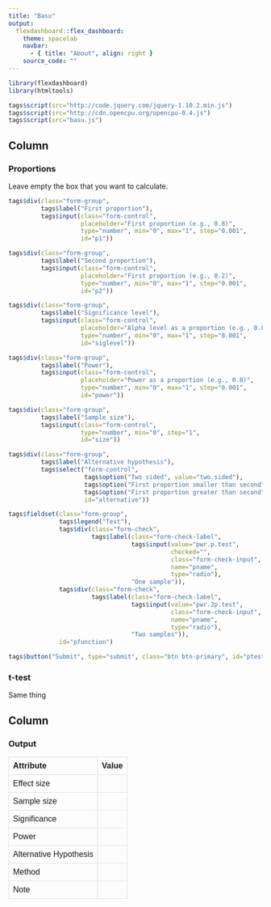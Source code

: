 ```yaml
---
title: "Basu"
output: 
  flexdashboard::flex_dashboard:
    theme: spacelab
    navbar:
      - { title: "About", align: right }
    source_code: ""
---
```


```r
library(flexdashboard)
library(htmltools)

tags$script(src="http://code.jquery.com/jquery-1.10.2.min.js")
tags$script(src="http://cdn.opencpu.org/opencpu-0.4.js")
tags$script(src="basu.js")
```

Column {.tabset}
-------------------------------------

### Proportions

<p>Leave empty the box that you want to calculate.</p>

```r
tags$div(class="form-group",
         tags$label("First proportion"),
         tags$input(class="form-control",
                    placeholder="First proportion (e.g., 0.8)",
                    type="number", min="0", max="1", step="0.001",
                    id="p1"))

tags$div(class="form-group",
         tags$label("Second proportion"),
         tags$input(class="form-control",
                    placeholder="First proportion (e.g., 0.2)",
                    type="number", min="0", max="1", step="0.001",
                    id="p2"))

tags$div(class="form-group",
         tags$label("Significance level"),
         tags$input(class="form-control",
                    placeholder="Alpha level as a proportion (e.g., 0.05)",
                    type="number", min="0", max="1", step="0.001",
                    id="siglevel"))

tags$div(class="form-group",
         tags$label("Power"),
         tags$input(class="form-control",
                    placeholder="Power as a proportion (e.g., 0.8)",
                    type="number", min="0", max="1", step="0.001",
                    id="power"))

tags$div(class="form-group",
         tags$label("Sample size"),
         tags$input(class="form-control", 
                    type="number", min="0", step="1",
                    id="size"))

tags$div(class="form-group",
         tags$label("Alternative hypothesis"),
         tags$select("form-control",
                     tags$option("Two sided", value="two.sided"),
                     tags$option("First proportion smaller than second", value="less"),
                     tags$option("First proportion greater than second", value="greater"),
                     id="alternative"))

tags$fieldset(class="form-group",
              tags$legend("Test"),
              tags$div(class="form-check",
                       tags$label(class="form-check-label",
                                  tags$input(value="pwr.p.test",
                                             checked="",
                                             class="form-check-input",
                                             name="pname",
                                             type="radio"),
                                  "One sample")),
              tags$div(class="form-check",
                       tags$label(class="form-check-label",
                                  tags$input(value="pwr.2p.test",
                                             class="form-check-input",
                                             name="pname",
                                             type="radio"),
                                  "Two samples")),
              id="pfunction")

tags$button("Submit", type="submit", class="btn btn-primary", id="ptest")
```
  
### t-test

Same thing

Column 
-------------------------------------

### Output

<style>
table {
    font-family: arial, sans-serif;
    border-collapse: collapse;
    width: 100%;
}

td, th {
    border: 1px solid #dddddd;
    text-align: left;
    padding: 8px;
}
</style>

<table style="width:100%">
<tr>
  <th>Attribute</th>
  <th>Value</th>
</tr>

<tr>
  <td>Effect size</td>
  <td id="tabh"></td>
</tr>

<tr>
  <td>Sample size</td>
  <td id="tabn"></td>
</tr>

<tr>
  <td>Significance</td>
  <td id="tabsiglevel"></td>
</tr>

<tr>
  <td>Power</td>
  <td id="tabpower"></td>
</tr>

<tr>
  <td>Alternative Hypothesis</td>
  <td id="tabalternative"></td>
</trb>

<tr>
  <td>Method</td>
  <td id="tabmethod"></td>
</tr>

<tr>
  <td>Note</td>
  <td id="tabnote"></td>
</tr>

</table> 

